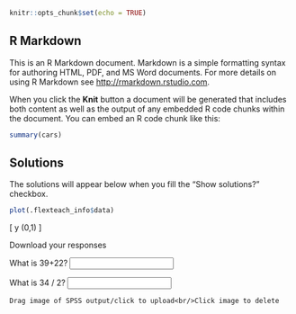 ```r
knitr::opts_chunk$set(echo = TRUE)
```

## R Markdown

This is an R Markdown document. Markdown is a simple formatting syntax for authoring HTML, PDF, and MS Word documents. For more details on using R Markdown see <http://rmarkdown.rstudio.com>.

When you click the **Knit** button a document will be generated that includes both content as well as the output of any embedded R code chunks within the document. You can embed an R code chunk like this:

```r
summary(cars)
```

## Solutions

The solutions will appear below when you fill the "Show solutions?" checkbox.

```r
plot(.flexteach_info$data)
```

\[
y \sim \mbox{Normal}(0,1)
\]


<a id="test2-button" class="btn btn-default" target="_blank">
  <i class="fa fa-file-download" role="presentation" aria-label="file-download icon"></i>
    Download your responses
</a>


What is 39+22? <input id='test2-input-q1'/>

What is 34 / 2? <input id='test2-input-q2'/>

<div id="drop-region-q3" class="drop-region">
  <div class="drop-message">
    Drag image of SPSS output/click to upload<br/>Click image to delete
  </div>
  <div class="image-preview"></div>
</div>


